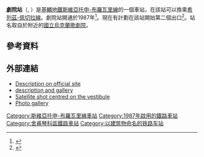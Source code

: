 {{About|基辅地铁的一个车站|其他同名车站|剧院站}}
{{Infobox station 
| name          = 劇院<br />{{lang|uk|Театральна}}
| type          = {{METROKIEV type}}
| style         = Sviatoshynsko-Brovarska
| image         = Teatralna metro station Kiev 2010 01.jpg
| image_size    = 
| image_caption = 車站大廳
| address       = [[舍夫琴科區|舍夫琴科區]]
| borough       = [[基輔|基輔]]
| country       = [[烏克蘭|烏克蘭]]
| coordinates   = {{coord|50|26|43|N|30|31|05|E|type:landmark_region:UA|display=title,inline}}
| line          = {{KIEVMETRO-line1}}
| other         = 
| structure     = 地下
| platform      = 1個[[島式月台|島式月台]]
| depth         = {{Unit length|m|70}}
| levels        = 1層
| tracks        = 2條
| parking       = 
| bicycle       = 
| baggage_check = 
| opened        = 1987年11月6日
| closed        = 
| rebuilt       = 
| electrified   = 是
| ADA           = 
| code          = 119
| owned         = [[基輔地鐵|基輔地鐵]]
| zone          = 
| smartcardname = 
| smartcardstatus = 
| former        = 列寧
| passengers    = 
| pass_year     = 
| pass_percent  = 
| pass_system   = 
| mpassengers   = 
| services      = 
| map_locator   = 
}}
'''劇院站'''（{{lang-uk|Театральна|Teatralna}}, {{IPA audio link|LL-Q8798 (ukr)-Tohaomg-Театральна.wav}}）是[[基輔地鐵|基輔地鐵]][[斯維亞托申-布羅瓦里線|斯維亞托申-布羅瓦里線]]的一個車站，在該站可以換乘[[希列茲-佩切拉線|希列茲-佩切拉線]]。劇院站開通於1987年<ref>{{Cite web |url=http://www.urbanrail.net/eu/kie/kiev.htm |title=Urbanrail.net - Kiev |accessdate=2016-03-03 |archive-date=2008-03-02 |archive-url=https://web.archive.org/web/20080302184214/http://www.urbanrail.net/eu/kie/kiev.htm |dead-url=yes }}</ref>。現在有計劃在該站開始第二個出口<ref>{{cite news|title=On the station "Teatralna" another transfer tunnel will be built|url=http://prokiev.com.ua/ukr/news/2007/09/18/162342.html|work=prokiev.com.ua|date=September 18, 2007|accessdate=2008-02-28|language=uk|deadurl=yes|archiveurl=https://web.archive.org/web/20110825045058/http://prokiev.com.ua/ukr/news/2007/09/18/162342.html|archivedate=2011-08-25}}</ref>。站名取自於附近的[[國立烏克蘭歌劇院|國立烏克蘭歌劇院]]。

==參考資料==
{{reflist}}
==外部連結==
{{commons category|Teatralna Metro Station (Kyiv)}}
* [https://web.archive.org/web/20080303082506/http://www.metro.kiev.ua/ua/about/stations/sv-br/chapter1049 Description on official site] {{uk icon}}
* [https://web.archive.org/web/20061007074331/http://www.metropoliten.kiev.ua/station/station.php?lang=0&station_id=10 description and gallery] {{ru icon}}
* [http://maps.google.com/maps?f=q&hl=en&q=Kiev&t=k&om=1&ie=UTF8&ll=50.444968,30.518303&spn=0.002993,0.010815 Satellite shot centred on the vestibule]
* [https://web.archive.org/web/20070311033812/http://metro.zarohem.cz/kyjev/01-svjatosinobravarska/10-teatralna/index.html Photo gallery] {{cs icon}}
{{斯維亞托申-布羅瓦里線}}
[[Category:斯維亞托申-布羅瓦里線車站|Category:斯維亞托申-布羅瓦里線車站]]
[[Category:1987年啟用的鐵路車站|Category:1987年啟用的鐵路車站]]
[[Category:舍甫琴科區鐵路車站|Category:舍甫琴科區鐵路車站]]
[[Category:以建筑物命名的铁路车站|Category:以建筑物命名的铁路车站]]